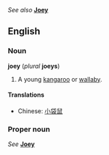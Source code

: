 ''See also'' '''[[Joey]]'''

==English==
===Noun===
'''joey''' (''plural'' '''joeys''')

#A young [[kangaroo]] or [[wallaby]].

====Translations====
*Chinese: [[小袋鼠]]

===Proper noun===
''See'' '''[[Joey]]'''